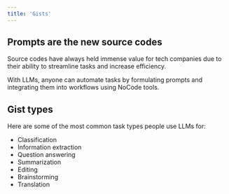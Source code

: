 ```yaml
---
title: 'Gists'
---
```


## Prompts are the new source codes

Source codes have always held immense value for tech companies due to their ability to streamline tasks and increase efficiency.

With LLMs, anyone can automate tasks by formulating prompts and integrating them into workflows using NoCode tools.

## Gist types

Here are some of the most common task types people use LLMs for:

- Classification
- Information extraction
- Question answering
- Summarization
- Editing
- Brainstorming
- Translation